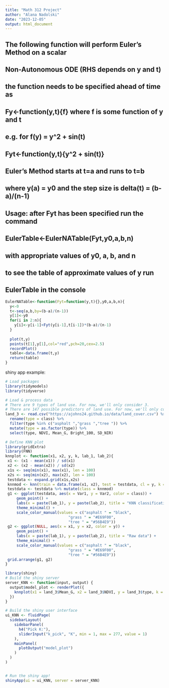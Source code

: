 ```yaml
---
title: "Math 312 Project"
author: "Alana Nadolski"
date: "2023-12-05"
output: html_document
---
```


## The following function will perform Euler's Method on a scalar
## Non-Autonomous ODE (RHS depends on y and t)
## the function needs to be specified ahead of time as 
## Fy<-function(y,t){f}    where f is some function of y and t
## e.g. for f(y) = y^2 + sin(t)
## Fyt<-function(y,t){y^2 + sin(t)}
## Euler's Method starts at t=a and runs to t=b
## where y(a) = y0 and the step size is delta(t) = (b-a)/(n-1)
## Usage:  after Fyt has been specified run the command
## EulerTable<-EulerNATable(Fyt,y0,a,b,n)
## with appropriate values of y0, a, b, and n
## to see the table of approximate values of y run
## EulerTable in the console


```r
EulerNATable<-function(Fyt=function(y,t){},y0,a,b,n){
  y<-0
  t<-seq(a,b,by=(b-a)/(n-1))
  y[1]<-y0
  for(i in 2:n){
    y[i]<-y[i-1]+Fyt(y[i-1],t[i-1])*(b-a)/(n-1)
  }
  
  plot(t,y)
  points(t[1],y[1],col="red",pch=20,cex=2.5)
  recordPlot()
  table<-data.frame(t,y)
  return(table)
}
```

shiny app example:


```r
# Load packages
library(tidymodels)
library(tidyverse)

# Load & process data
# There are 9 types of land use. For now, we'll only consider 3.
# There are 147 possible predictors of land use. For now, we'll only consider 4.
land_3 <- read.csv("https://ajohns24.github.io/data/land_cover.csv") %>% 
  rename(type = class) %>% 
  filter(type %in% c("asphalt ","grass ","tree ")) %>% 
  mutate(type = as.factor(type)) %>% 
  select(type, NDVI, Mean_G, Bright_100, SD_NIR)
```

```r
# Define KNN plot
library(gridExtra)
library(FNN)
knnplot <- function(x1, x2, y, k, lab_1, lab_2){
 x1 <- (x1 - mean(x1)) / sd(x1)
 x2 <- (x2 - mean(x2)) / sd(x2)
 x1s <- seq(min(x1), max(x1), len = 100)
 x2s <- seq(min(x2), max(x2), len = 100) 
 testdata <- expand.grid(x1s,x2s)
 knnmod <- knn(train = data.frame(x1, x2), test = testdata, cl = y, k = k, prob = TRUE)
 testdata <- testdata %>% mutate(class = knnmod)
 g1 <- ggplot(testdata, aes(x = Var1, y = Var2, color = class)) + 
     geom_point() + 
     labs(x = paste(lab_1), y = paste(lab_2), title = "KNN classification regions") + 
     theme_minimal() +
     scale_color_manual(values = c("asphalt " = "black",
                            "grass " = "#E69F00",
                            "tree " = "#56B4E9")) 
 g2 <- ggplot(NULL, aes(x = x1, y = x2, color = y)) + 
     geom_point() + 
     labs(x = paste(lab_1), y = paste(lab_2), title = "Raw data") + 
     theme_minimal() +
     scale_color_manual(values = c("asphalt " = "black",
                            "grass " = "#E69F00",
                            "tree " = "#56B4E9")) 
 grid.arrange(g1, g2)
}
```

```r
library(shiny)
# Build the shiny server
server_KNN <- function(input, output) {
  output$model_plot <- renderPlot({
    knnplot(x1 = land_3$Mean_G, x2 = land_3$NDVI, y = land_3$type, k = input$k_pick, lab_1 = "Mean_G (standardized)", lab_2 = "NDVI (standardized)")
  })
}

# Build the shiny user interface
ui_KNN <- fluidPage(
  sidebarLayout(
    sidebarPanel(
      h4("Pick K:"), 
      sliderInput("k_pick", "K", min = 1, max = 277, value = 1)
    ),
    mainPanel(
      plotOutput("model_plot")
    )
  )
)


# Run the shiny app!
shinyApp(ui = ui_KNN, server = server_KNN)
```
